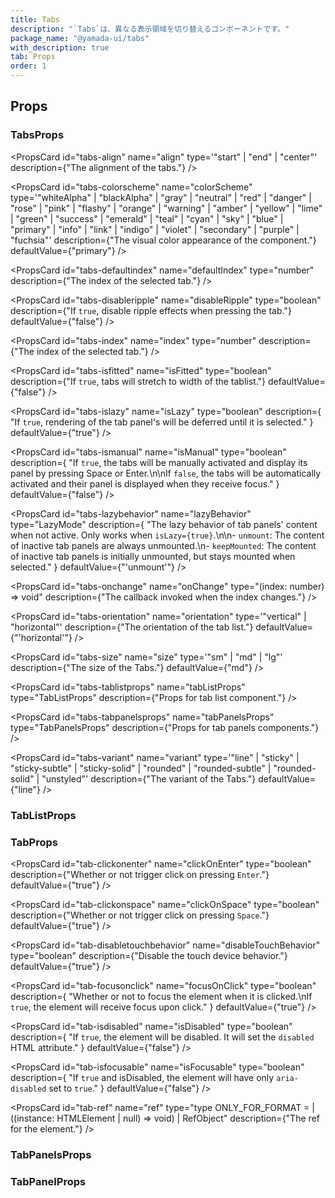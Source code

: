 ```yaml
---
title: Tabs
description: "`Tabs`は、異なる表示領域を切り替えるコンポーネントです。"
package_name: "@yamada-ui/tabs"
with_description: true
tab: Props
order: 1
---
```


## Props

### TabsProps

<PropsCard id="tabs-_accept" name="_accept" type="CSSUIObject" />

<PropsCard id="tabs-_active" name="_active" type="CSSUIObject" />

<PropsCard id="tabs-_after" name="_after" type="CSSUIObject" />

<PropsCard id="tabs-_anylink" name="_anyLink" type="CSSUIObject" />

<PropsCard id="tabs-_autofill" name="_autofill" type="CSSUIObject" />

<PropsCard id="tabs-_backdrop" name="_backdrop" type="CSSUIObject" />

<PropsCard id="tabs-_before" name="_before" type="CSSUIObject" />

<PropsCard id="tabs-_between" name="_between" type="CSSUIObject" />

<PropsCard id="tabs-_blank" name="_blank" type="CSSUIObject" />

<PropsCard id="tabs-_checked" name="_checked" type="CSSUIObject" />

<PropsCard id="tabs-_cue" name="_cue" type="CSSUIObject" />

<PropsCard id="tabs-_cueregion" name="_cueRegion" type="CSSUIObject" />

<PropsCard id="tabs-_dark" name="_dark" type="CSSUIObject" />

<PropsCard id="tabs-_default" name="_default" type="CSSUIObject" />

<PropsCard id="tabs-_disabled" name="_disabled" type="CSSUIObject" />

<PropsCard id="tabs-_empty" name="_empty" type="CSSUIObject" />

<PropsCard id="tabs-_enabled" name="_enabled" type="CSSUIObject" />

<PropsCard id="tabs-_end" name="_end" type="CSSUIObject" />

<PropsCard id="tabs-_even" name="_even" type="CSSUIObject" />

<PropsCard id="tabs-_expanded" name="_expanded" type="CSSUIObject" />

<PropsCard id="tabs-_fileselector" name="_fileSelector" type="CSSUIObject" />

<PropsCard id="tabs-_filled" name="_filled" type="CSSUIObject" />

<PropsCard id="tabs-_first" name="_first" type="CSSUIObject" />

<PropsCard id="tabs-_firstletter" name="_firstLetter" type="CSSUIObject" />

<PropsCard id="tabs-_firstline" name="_firstLine" type="CSSUIObject" />

<PropsCard id="tabs-_focus" name="_focus" type="CSSUIObject" />

<PropsCard id="tabs-_focusvisible" name="_focusVisible" type="CSSUIObject" />

<PropsCard id="tabs-_focuswithin" name="_focusWithin" type="CSSUIObject" />

<PropsCard id="tabs-_fullscreen" name="_fullScreen" type="CSSUIObject" />

<PropsCard id="tabs-_grabbed" name="_grabbed" type="CSSUIObject" />

<PropsCard id="tabs-_groupaccept" name="_groupAccept" type="CSSUIObject" />

<PropsCard id="tabs-_groupactive" name="_groupActive" type="CSSUIObject" />

<PropsCard id="tabs-_groupblank" name="_groupBlank" type="CSSUIObject" />

<PropsCard id="tabs-_groupchecked" name="_groupChecked" type="CSSUIObject" />

<PropsCard id="tabs-_groupdisabled" name="_groupDisabled" type="CSSUIObject" />

<PropsCard id="tabs-_groupenabled" name="_groupEnabled" type="CSSUIObject" />

<PropsCard id="tabs-_groupexpanded" name="_groupExpanded" type="CSSUIObject" />

<PropsCard id="tabs-_groupfocus" name="_groupFocus" type="CSSUIObject" />

<PropsCard
  id="tabs-_groupfocusvisible"
  name="_groupFocusVisible"
  type="CSSUIObject"
/>

<PropsCard
  id="tabs-_groupfocuswithin"
  name="_groupFocusWithin"
  type="CSSUIObject"
/>

<PropsCard id="tabs-_groupgrabbed" name="_groupGrabbed" type="CSSUIObject" />

<PropsCard
  id="tabs-_grouphorizontal"
  name="_groupHorizontal"
  type="CSSUIObject"
/>

<PropsCard id="tabs-_grouphover" name="_groupHover" type="CSSUIObject" />

<PropsCard id="tabs-_groupidle" name="_groupIdle" type="CSSUIObject" />

<PropsCard id="tabs-_groupinvalid" name="_groupInvalid" type="CSSUIObject" />

<PropsCard id="tabs-_grouploaded" name="_groupLoaded" type="CSSUIObject" />

<PropsCard id="tabs-_grouploading" name="_groupLoading" type="CSSUIObject" />

<PropsCard id="tabs-_groupoptional" name="_groupOptional" type="CSSUIObject" />

<PropsCard
  id="tabs-_groupplaceholdershown"
  name="_groupPlaceholderShown"
  type="CSSUIObject"
/>

<PropsCard id="tabs-_grouppressed" name="_groupPressed" type="CSSUIObject" />

<PropsCard id="tabs-_groupreadonly" name="_groupReadOnly" type="CSSUIObject" />

<PropsCard
  id="tabs-_groupreadwrite"
  name="_groupReadWrite"
  type="CSSUIObject"
/>

<PropsCard id="tabs-_groupreject" name="_groupReject" type="CSSUIObject" />

<PropsCard id="tabs-_grouprequired" name="_groupRequired" type="CSSUIObject" />

<PropsCard id="tabs-_groupselected" name="_groupSelected" type="CSSUIObject" />

<PropsCard
  id="tabs-_groupuserinvalid"
  name="_groupUserInvalid"
  type="CSSUIObject"
/>

<PropsCard id="tabs-_groupvalid" name="_groupValid" type="CSSUIObject" />

<PropsCard id="tabs-_groupvertical" name="_groupVertical" type="CSSUIObject" />

<PropsCard id="tabs-_hidden" name="_hidden" type="CSSUIObject" />

<PropsCard id="tabs-_holiday" name="_holiday" type="CSSUIObject" />

<PropsCard id="tabs-_horizontal" name="_horizontal" type="CSSUIObject" />

<PropsCard id="tabs-_hover" name="_hover" type="CSSUIObject" />

<PropsCard id="tabs-_idle" name="_idle" type="CSSUIObject" />

<PropsCard id="tabs-_indeterminate" name="_indeterminate" type="CSSUIObject" />

<PropsCard id="tabs-_inrange" name="_inRange" type="CSSUIObject" />

<PropsCard id="tabs-_invalid" name="_invalid" type="CSSUIObject" />

<PropsCard id="tabs-_last" name="_last" type="CSSUIObject" />

<PropsCard id="tabs-_light" name="_light" type="CSSUIObject" />

<PropsCard id="tabs-_link" name="_link" type="CSSUIObject" />

<PropsCard id="tabs-_loaded" name="_loaded" type="CSSUIObject" />

<PropsCard id="tabs-_loading" name="_loading" type="CSSUIObject" />

<PropsCard id="tabs-_marker" name="_marker" type="CSSUIObject" />

<PropsCard id="tabs-_mediadark" name="_mediaDark" type="CSSUIObject" />

<PropsCard id="tabs-_medialight" name="_mediaLight" type="CSSUIObject" />

<PropsCard
  id="tabs-_mediareducemotion"
  name="_mediaReduceMotion"
  type="CSSUIObject"
/>

<PropsCard id="tabs-_modal" name="_modal" type="CSSUIObject" />

<PropsCard id="tabs-_nativeactive" name="_nativeActive" type="CSSUIObject" />

<PropsCard id="tabs-_nativechecked" name="_nativeChecked" type="CSSUIObject" />

<PropsCard
  id="tabs-_nativedisabled"
  name="_nativeDisabled"
  type="CSSUIObject"
/>

<PropsCard id="tabs-_nativefocus" name="_nativeFocus" type="CSSUIObject" />

<PropsCard
  id="tabs-_nativefocusvisible"
  name="_nativeFocusVisible"
  type="CSSUIObject"
/>

<PropsCard
  id="tabs-_nativefocuswithin"
  name="_nativeFocusWithin"
  type="CSSUIObject"
/>

<PropsCard id="tabs-_nativehidden" name="_nativeHidden" type="CSSUIObject" />

<PropsCard id="tabs-_nativehover" name="_nativeHover" type="CSSUIObject" />

<PropsCard
  id="tabs-_nativereadonly"
  name="_nativeReadOnly"
  type="CSSUIObject"
/>

<PropsCard id="tabs-_nativetarget" name="_nativeTarget" type="CSSUIObject" />

<PropsCard id="tabs-_nativevalid" name="_nativeValid" type="CSSUIObject" />

<PropsCard id="tabs-_notfirst" name="_notFirst" type="CSSUIObject" />

<PropsCard id="tabs-_notlast" name="_notLast" type="CSSUIObject" />

<PropsCard id="tabs-_nottarget" name="_notTarget" type="CSSUIObject" />

<PropsCard id="tabs-_odd" name="_odd" type="CSSUIObject" />

<PropsCard id="tabs-_only" name="_only" type="CSSUIObject" />

<PropsCard id="tabs-_optional" name="_optional" type="CSSUIObject" />

<PropsCard id="tabs-_outrange" name="_outRange" type="CSSUIObject" />

<PropsCard id="tabs-_outside" name="_outside" type="CSSUIObject" />

<PropsCard id="tabs-_paused" name="_paused" type="CSSUIObject" />

<PropsCard id="tabs-_peeraccept" name="_peerAccept" type="CSSUIObject" />

<PropsCard id="tabs-_peeractive" name="_peerActive" type="CSSUIObject" />

<PropsCard id="tabs-_peerblank" name="_peerBlank" type="CSSUIObject" />

<PropsCard id="tabs-_peerchecked" name="_peerChecked" type="CSSUIObject" />

<PropsCard id="tabs-_peerdisabled" name="_peerDisabled" type="CSSUIObject" />

<PropsCard id="tabs-_peerenabled" name="_peerEnabled" type="CSSUIObject" />

<PropsCard id="tabs-_peerexpanded" name="_peerExpanded" type="CSSUIObject" />

<PropsCard id="tabs-_peerfocus" name="_peerFocus" type="CSSUIObject" />

<PropsCard
  id="tabs-_peerfocusvisible"
  name="_peerFocusVisible"
  type="CSSUIObject"
/>

<PropsCard
  id="tabs-_peerfocuswithin"
  name="_peerFocusWithin"
  type="CSSUIObject"
/>

<PropsCard id="tabs-_peergrabbed" name="_peerGrabbed" type="CSSUIObject" />

<PropsCard
  id="tabs-_peerhorizontal"
  name="_peerHorizontal"
  type="CSSUIObject"
/>

<PropsCard id="tabs-_peerhover" name="_peerHover" type="CSSUIObject" />

<PropsCard id="tabs-_peeridle" name="_peerIdle" type="CSSUIObject" />

<PropsCard id="tabs-_peerinvalid" name="_peerInvalid" type="CSSUIObject" />

<PropsCard id="tabs-_peerloaded" name="_peerLoaded" type="CSSUIObject" />

<PropsCard id="tabs-_peerloading" name="_peerLoading" type="CSSUIObject" />

<PropsCard id="tabs-_peeroptional" name="_peerOptional" type="CSSUIObject" />

<PropsCard
  id="tabs-_peerplaceholdershown"
  name="_peerPlaceholderShown"
  type="CSSUIObject"
/>

<PropsCard id="tabs-_peerpressed" name="_peerPressed" type="CSSUIObject" />

<PropsCard id="tabs-_peerreadonly" name="_peerReadOnly" type="CSSUIObject" />

<PropsCard id="tabs-_peerreadwrite" name="_peerReadWrite" type="CSSUIObject" />

<PropsCard id="tabs-_peerreject" name="_peerReject" type="CSSUIObject" />

<PropsCard id="tabs-_peerrequired" name="_peerRequired" type="CSSUIObject" />

<PropsCard id="tabs-_peerselected" name="_peerSelected" type="CSSUIObject" />

<PropsCard
  id="tabs-_peeruserinvalid"
  name="_peerUserInvalid"
  type="CSSUIObject"
/>

<PropsCard id="tabs-_peervalid" name="_peerValid" type="CSSUIObject" />

<PropsCard id="tabs-_peervertical" name="_peerVertical" type="CSSUIObject" />

<PropsCard id="tabs-_picture" name="_picture" type="CSSUIObject" />

<PropsCard id="tabs-_placeholder" name="_placeholder" type="CSSUIObject" />

<PropsCard
  id="tabs-_placeholdershown"
  name="_placeholderShown"
  type="CSSUIObject"
/>

<PropsCard id="tabs-_playing" name="_playing" type="CSSUIObject" />

<PropsCard id="tabs-_pressed" name="_pressed" type="CSSUIObject" />

<PropsCard id="tabs-_print" name="_print" type="CSSUIObject" />

<PropsCard id="tabs-_readonly" name="_readOnly" type="CSSUIObject" />

<PropsCard id="tabs-_readwrite" name="_readWrite" type="CSSUIObject" />

<PropsCard id="tabs-_reject" name="_reject" type="CSSUIObject" />

<PropsCard id="tabs-_required" name="_required" type="CSSUIObject" />

<PropsCard id="tabs-_ripple" name="_ripple" type="CSSUIObject" />

<PropsCard id="tabs-_scrollbar" name="_scrollbar" type="CSSUIObject" />

<PropsCard
  id="tabs-_scrollbarbutton"
  name="_scrollbarButton"
  type="CSSUIObject"
/>

<PropsCard
  id="tabs-_scrollbarcorner"
  name="_scrollbarCorner"
  type="CSSUIObject"
/>

<PropsCard
  id="tabs-_scrollbarthumb"
  name="_scrollbarThumb"
  type="CSSUIObject"
/>

<PropsCard
  id="tabs-_scrollbartrack"
  name="_scrollbarTrack"
  type="CSSUIObject"
/>

<PropsCard
  id="tabs-_scrollbartrackpiece"
  name="_scrollbarTrackPiece"
  type="CSSUIObject"
/>

<PropsCard id="tabs-_selected" name="_selected" type="CSSUIObject" />

<PropsCard id="tabs-_selection" name="_selection" type="CSSUIObject" />

<PropsCard id="tabs-_start" name="_start" type="CSSUIObject" />

<PropsCard id="tabs-_target" name="_target" type="CSSUIObject" />

<PropsCard id="tabs-_today" name="_today" type="CSSUIObject" />

<PropsCard id="tabs-_userinvalid" name="_userInvalid" type="CSSUIObject" />

<PropsCard id="tabs-_valid" name="_valid" type="CSSUIObject" />

<PropsCard id="tabs-_vertical" name="_vertical" type="CSSUIObject" />

<PropsCard id="tabs-_visited" name="_visited" type="CSSUIObject" />

<PropsCard id="tabs-_weekend" name="_weekend" type="CSSUIObject" />

<PropsCard
  id="tabs-align"
  name="align"
  type='"start" | "end" | "center"'
  description={"The alignment of the tabs."}
/>

<PropsCard
  id="tabs-colorscheme"
  name="colorScheme"
  type='"whiteAlpha" | "blackAlpha" | "gray" | "neutral" | "red" | "danger" | "rose" | "pink" | "flashy" | "orange" | "warning" | "amber" | "yellow" | "lime" | "green" | "success" | "emerald" | "teal" | "cyan" | "sky" | "blue" | "primary" | "info" | "link" | "indigo" | "violet" | "secondary" | "purple" | "fuchsia"'
  description={"The visual color appearance of the component."}
  defaultValue={"primary"}
/>

<PropsCard
  id="tabs-defaultindex"
  name="defaultIndex"
  type="number"
  description={"The index of the selected tab."}
/>

<PropsCard
  id="tabs-disableripple"
  name="disableRipple"
  type="boolean"
  description={"If `true`, disable ripple effects when pressing the tab."}
  defaultValue={"false"}
/>

<PropsCard
  id="tabs-index"
  name="index"
  type="number"
  description={"The index of the selected tab."}
/>

<PropsCard
  id="tabs-isfitted"
  name="isFitted"
  type="boolean"
  description={"If `true`, tabs will stretch to width of the tablist."}
  defaultValue={"false"}
/>

<PropsCard
  id="tabs-islazy"
  name="isLazy"
  type="boolean"
  description={
    "If `true`, rendering of the tab panel's will be deferred until it is selected."
  }
  defaultValue={"true"}
/>

<PropsCard
  id="tabs-ismanual"
  name="isManual"
  type="boolean"
  description={
    "If `true`, the tabs will be manually activated and display its panel by pressing Space or Enter.\n\nIf `false`, the tabs will be automatically activated and their panel is displayed when they receive focus."
  }
  defaultValue={"false"}
/>

<PropsCard
  id="tabs-lazybehavior"
  name="lazyBehavior"
  type="LazyMode"
  description={
    "The lazy behavior of tab panels' content when not active. Only works when `isLazy={true}`.\n\n- `unmount`: The content of inactive tab panels are always unmounted.\n- `keepMounted`: The content of inactive tab panels is initially unmounted, but stays mounted when selected."
  }
  defaultValue={"'unmount'"}
/>

<PropsCard
  id="tabs-onchange"
  name="onChange"
  type="(index: number) => void"
  description={"The callback invoked when the index changes."}
/>

<PropsCard
  id="tabs-orientation"
  name="orientation"
  type='"vertical" | "horizontal"'
  description={"The orientation of the tab list."}
  defaultValue={"'horizontal'"}
/>

<PropsCard
  id="tabs-size"
  name="size"
  type='"sm" | "md" | "lg"'
  description={"The size of the Tabs."}
  defaultValue={"md"}
/>

<PropsCard
  id="tabs-tablistprops"
  name="tabListProps"
  type="TabListProps"
  description={"Props for tab list component."}
/>

<PropsCard
  id="tabs-tabpanelsprops"
  name="tabPanelsProps"
  type="TabPanelsProps"
  description={"Props for tab panels components."}
/>

<PropsCard
  id="tabs-variant"
  name="variant"
  type='"line" | "sticky" | "sticky-subtle" | "sticky-solid" | "rounded" | "rounded-subtle" | "rounded-solid" | "unstyled"'
  description={"The variant of the Tabs."}
  defaultValue={"line"}
/>

### TabListProps

<PropsCard id="tablist-_accept" name="_accept" type="CSSUIObject" />

<PropsCard id="tablist-_active" name="_active" type="CSSUIObject" />

<PropsCard id="tablist-_after" name="_after" type="CSSUIObject" />

<PropsCard id="tablist-_anylink" name="_anyLink" type="CSSUIObject" />

<PropsCard id="tablist-_autofill" name="_autofill" type="CSSUIObject" />

<PropsCard id="tablist-_backdrop" name="_backdrop" type="CSSUIObject" />

<PropsCard id="tablist-_before" name="_before" type="CSSUIObject" />

<PropsCard id="tablist-_between" name="_between" type="CSSUIObject" />

<PropsCard id="tablist-_blank" name="_blank" type="CSSUIObject" />

<PropsCard id="tablist-_checked" name="_checked" type="CSSUIObject" />

<PropsCard id="tablist-_cue" name="_cue" type="CSSUIObject" />

<PropsCard id="tablist-_cueregion" name="_cueRegion" type="CSSUIObject" />

<PropsCard id="tablist-_dark" name="_dark" type="CSSUIObject" />

<PropsCard id="tablist-_default" name="_default" type="CSSUIObject" />

<PropsCard id="tablist-_disabled" name="_disabled" type="CSSUIObject" />

<PropsCard id="tablist-_empty" name="_empty" type="CSSUIObject" />

<PropsCard id="tablist-_enabled" name="_enabled" type="CSSUIObject" />

<PropsCard id="tablist-_end" name="_end" type="CSSUIObject" />

<PropsCard id="tablist-_even" name="_even" type="CSSUIObject" />

<PropsCard id="tablist-_expanded" name="_expanded" type="CSSUIObject" />

<PropsCard id="tablist-_fileselector" name="_fileSelector" type="CSSUIObject" />

<PropsCard id="tablist-_filled" name="_filled" type="CSSUIObject" />

<PropsCard id="tablist-_first" name="_first" type="CSSUIObject" />

<PropsCard id="tablist-_firstletter" name="_firstLetter" type="CSSUIObject" />

<PropsCard id="tablist-_firstline" name="_firstLine" type="CSSUIObject" />

<PropsCard id="tablist-_focus" name="_focus" type="CSSUIObject" />

<PropsCard id="tablist-_focusvisible" name="_focusVisible" type="CSSUIObject" />

<PropsCard id="tablist-_focuswithin" name="_focusWithin" type="CSSUIObject" />

<PropsCard id="tablist-_fullscreen" name="_fullScreen" type="CSSUIObject" />

<PropsCard id="tablist-_grabbed" name="_grabbed" type="CSSUIObject" />

<PropsCard id="tablist-_groupaccept" name="_groupAccept" type="CSSUIObject" />

<PropsCard id="tablist-_groupactive" name="_groupActive" type="CSSUIObject" />

<PropsCard id="tablist-_groupblank" name="_groupBlank" type="CSSUIObject" />

<PropsCard id="tablist-_groupchecked" name="_groupChecked" type="CSSUIObject" />

<PropsCard
  id="tablist-_groupdisabled"
  name="_groupDisabled"
  type="CSSUIObject"
/>

<PropsCard id="tablist-_groupenabled" name="_groupEnabled" type="CSSUIObject" />

<PropsCard
  id="tablist-_groupexpanded"
  name="_groupExpanded"
  type="CSSUIObject"
/>

<PropsCard id="tablist-_groupfocus" name="_groupFocus" type="CSSUIObject" />

<PropsCard
  id="tablist-_groupfocusvisible"
  name="_groupFocusVisible"
  type="CSSUIObject"
/>

<PropsCard
  id="tablist-_groupfocuswithin"
  name="_groupFocusWithin"
  type="CSSUIObject"
/>

<PropsCard id="tablist-_groupgrabbed" name="_groupGrabbed" type="CSSUIObject" />

<PropsCard
  id="tablist-_grouphorizontal"
  name="_groupHorizontal"
  type="CSSUIObject"
/>

<PropsCard id="tablist-_grouphover" name="_groupHover" type="CSSUIObject" />

<PropsCard id="tablist-_groupidle" name="_groupIdle" type="CSSUIObject" />

<PropsCard id="tablist-_groupinvalid" name="_groupInvalid" type="CSSUIObject" />

<PropsCard id="tablist-_grouploaded" name="_groupLoaded" type="CSSUIObject" />

<PropsCard id="tablist-_grouploading" name="_groupLoading" type="CSSUIObject" />

<PropsCard
  id="tablist-_groupoptional"
  name="_groupOptional"
  type="CSSUIObject"
/>

<PropsCard
  id="tablist-_groupplaceholdershown"
  name="_groupPlaceholderShown"
  type="CSSUIObject"
/>

<PropsCard id="tablist-_grouppressed" name="_groupPressed" type="CSSUIObject" />

<PropsCard
  id="tablist-_groupreadonly"
  name="_groupReadOnly"
  type="CSSUIObject"
/>

<PropsCard
  id="tablist-_groupreadwrite"
  name="_groupReadWrite"
  type="CSSUIObject"
/>

<PropsCard id="tablist-_groupreject" name="_groupReject" type="CSSUIObject" />

<PropsCard
  id="tablist-_grouprequired"
  name="_groupRequired"
  type="CSSUIObject"
/>

<PropsCard
  id="tablist-_groupselected"
  name="_groupSelected"
  type="CSSUIObject"
/>

<PropsCard
  id="tablist-_groupuserinvalid"
  name="_groupUserInvalid"
  type="CSSUIObject"
/>

<PropsCard id="tablist-_groupvalid" name="_groupValid" type="CSSUIObject" />

<PropsCard
  id="tablist-_groupvertical"
  name="_groupVertical"
  type="CSSUIObject"
/>

<PropsCard id="tablist-_hidden" name="_hidden" type="CSSUIObject" />

<PropsCard id="tablist-_holiday" name="_holiday" type="CSSUIObject" />

<PropsCard id="tablist-_horizontal" name="_horizontal" type="CSSUIObject" />

<PropsCard id="tablist-_hover" name="_hover" type="CSSUIObject" />

<PropsCard id="tablist-_idle" name="_idle" type="CSSUIObject" />

<PropsCard
  id="tablist-_indeterminate"
  name="_indeterminate"
  type="CSSUIObject"
/>

<PropsCard id="tablist-_inrange" name="_inRange" type="CSSUIObject" />

<PropsCard id="tablist-_invalid" name="_invalid" type="CSSUIObject" />

<PropsCard id="tablist-_last" name="_last" type="CSSUIObject" />

<PropsCard id="tablist-_light" name="_light" type="CSSUIObject" />

<PropsCard id="tablist-_link" name="_link" type="CSSUIObject" />

<PropsCard id="tablist-_loaded" name="_loaded" type="CSSUIObject" />

<PropsCard id="tablist-_loading" name="_loading" type="CSSUIObject" />

<PropsCard id="tablist-_marker" name="_marker" type="CSSUIObject" />

<PropsCard id="tablist-_mediadark" name="_mediaDark" type="CSSUIObject" />

<PropsCard id="tablist-_medialight" name="_mediaLight" type="CSSUIObject" />

<PropsCard
  id="tablist-_mediareducemotion"
  name="_mediaReduceMotion"
  type="CSSUIObject"
/>

<PropsCard id="tablist-_modal" name="_modal" type="CSSUIObject" />

<PropsCard id="tablist-_nativeactive" name="_nativeActive" type="CSSUIObject" />

<PropsCard
  id="tablist-_nativechecked"
  name="_nativeChecked"
  type="CSSUIObject"
/>

<PropsCard
  id="tablist-_nativedisabled"
  name="_nativeDisabled"
  type="CSSUIObject"
/>

<PropsCard id="tablist-_nativefocus" name="_nativeFocus" type="CSSUIObject" />

<PropsCard
  id="tablist-_nativefocusvisible"
  name="_nativeFocusVisible"
  type="CSSUIObject"
/>

<PropsCard
  id="tablist-_nativefocuswithin"
  name="_nativeFocusWithin"
  type="CSSUIObject"
/>

<PropsCard id="tablist-_nativehidden" name="_nativeHidden" type="CSSUIObject" />

<PropsCard id="tablist-_nativehover" name="_nativeHover" type="CSSUIObject" />

<PropsCard
  id="tablist-_nativereadonly"
  name="_nativeReadOnly"
  type="CSSUIObject"
/>

<PropsCard id="tablist-_nativetarget" name="_nativeTarget" type="CSSUIObject" />

<PropsCard id="tablist-_nativevalid" name="_nativeValid" type="CSSUIObject" />

<PropsCard id="tablist-_notfirst" name="_notFirst" type="CSSUIObject" />

<PropsCard id="tablist-_notlast" name="_notLast" type="CSSUIObject" />

<PropsCard id="tablist-_nottarget" name="_notTarget" type="CSSUIObject" />

<PropsCard id="tablist-_odd" name="_odd" type="CSSUIObject" />

<PropsCard id="tablist-_only" name="_only" type="CSSUIObject" />

<PropsCard id="tablist-_optional" name="_optional" type="CSSUIObject" />

<PropsCard id="tablist-_outrange" name="_outRange" type="CSSUIObject" />

<PropsCard id="tablist-_outside" name="_outside" type="CSSUIObject" />

<PropsCard id="tablist-_paused" name="_paused" type="CSSUIObject" />

<PropsCard id="tablist-_peeraccept" name="_peerAccept" type="CSSUIObject" />

<PropsCard id="tablist-_peeractive" name="_peerActive" type="CSSUIObject" />

<PropsCard id="tablist-_peerblank" name="_peerBlank" type="CSSUIObject" />

<PropsCard id="tablist-_peerchecked" name="_peerChecked" type="CSSUIObject" />

<PropsCard id="tablist-_peerdisabled" name="_peerDisabled" type="CSSUIObject" />

<PropsCard id="tablist-_peerenabled" name="_peerEnabled" type="CSSUIObject" />

<PropsCard id="tablist-_peerexpanded" name="_peerExpanded" type="CSSUIObject" />

<PropsCard id="tablist-_peerfocus" name="_peerFocus" type="CSSUIObject" />

<PropsCard
  id="tablist-_peerfocusvisible"
  name="_peerFocusVisible"
  type="CSSUIObject"
/>

<PropsCard
  id="tablist-_peerfocuswithin"
  name="_peerFocusWithin"
  type="CSSUIObject"
/>

<PropsCard id="tablist-_peergrabbed" name="_peerGrabbed" type="CSSUIObject" />

<PropsCard
  id="tablist-_peerhorizontal"
  name="_peerHorizontal"
  type="CSSUIObject"
/>

<PropsCard id="tablist-_peerhover" name="_peerHover" type="CSSUIObject" />

<PropsCard id="tablist-_peeridle" name="_peerIdle" type="CSSUIObject" />

<PropsCard id="tablist-_peerinvalid" name="_peerInvalid" type="CSSUIObject" />

<PropsCard id="tablist-_peerloaded" name="_peerLoaded" type="CSSUIObject" />

<PropsCard id="tablist-_peerloading" name="_peerLoading" type="CSSUIObject" />

<PropsCard id="tablist-_peeroptional" name="_peerOptional" type="CSSUIObject" />

<PropsCard
  id="tablist-_peerplaceholdershown"
  name="_peerPlaceholderShown"
  type="CSSUIObject"
/>

<PropsCard id="tablist-_peerpressed" name="_peerPressed" type="CSSUIObject" />

<PropsCard id="tablist-_peerreadonly" name="_peerReadOnly" type="CSSUIObject" />

<PropsCard
  id="tablist-_peerreadwrite"
  name="_peerReadWrite"
  type="CSSUIObject"
/>

<PropsCard id="tablist-_peerreject" name="_peerReject" type="CSSUIObject" />

<PropsCard id="tablist-_peerrequired" name="_peerRequired" type="CSSUIObject" />

<PropsCard id="tablist-_peerselected" name="_peerSelected" type="CSSUIObject" />

<PropsCard
  id="tablist-_peeruserinvalid"
  name="_peerUserInvalid"
  type="CSSUIObject"
/>

<PropsCard id="tablist-_peervalid" name="_peerValid" type="CSSUIObject" />

<PropsCard id="tablist-_peervertical" name="_peerVertical" type="CSSUIObject" />

<PropsCard id="tablist-_picture" name="_picture" type="CSSUIObject" />

<PropsCard id="tablist-_placeholder" name="_placeholder" type="CSSUIObject" />

<PropsCard
  id="tablist-_placeholdershown"
  name="_placeholderShown"
  type="CSSUIObject"
/>

<PropsCard id="tablist-_playing" name="_playing" type="CSSUIObject" />

<PropsCard id="tablist-_pressed" name="_pressed" type="CSSUIObject" />

<PropsCard id="tablist-_print" name="_print" type="CSSUIObject" />

<PropsCard id="tablist-_readonly" name="_readOnly" type="CSSUIObject" />

<PropsCard id="tablist-_readwrite" name="_readWrite" type="CSSUIObject" />

<PropsCard id="tablist-_reject" name="_reject" type="CSSUIObject" />

<PropsCard id="tablist-_required" name="_required" type="CSSUIObject" />

<PropsCard id="tablist-_ripple" name="_ripple" type="CSSUIObject" />

<PropsCard id="tablist-_scrollbar" name="_scrollbar" type="CSSUIObject" />

<PropsCard
  id="tablist-_scrollbarbutton"
  name="_scrollbarButton"
  type="CSSUIObject"
/>

<PropsCard
  id="tablist-_scrollbarcorner"
  name="_scrollbarCorner"
  type="CSSUIObject"
/>

<PropsCard
  id="tablist-_scrollbarthumb"
  name="_scrollbarThumb"
  type="CSSUIObject"
/>

<PropsCard
  id="tablist-_scrollbartrack"
  name="_scrollbarTrack"
  type="CSSUIObject"
/>

<PropsCard
  id="tablist-_scrollbartrackpiece"
  name="_scrollbarTrackPiece"
  type="CSSUIObject"
/>

<PropsCard id="tablist-_selected" name="_selected" type="CSSUIObject" />

<PropsCard id="tablist-_selection" name="_selection" type="CSSUIObject" />

<PropsCard id="tablist-_start" name="_start" type="CSSUIObject" />

<PropsCard id="tablist-_target" name="_target" type="CSSUIObject" />

<PropsCard id="tablist-_today" name="_today" type="CSSUIObject" />

<PropsCard id="tablist-_userinvalid" name="_userInvalid" type="CSSUIObject" />

<PropsCard id="tablist-_valid" name="_valid" type="CSSUIObject" />

<PropsCard id="tablist-_vertical" name="_vertical" type="CSSUIObject" />

<PropsCard id="tablist-_visited" name="_visited" type="CSSUIObject" />

<PropsCard id="tablist-_weekend" name="_weekend" type="CSSUIObject" />

### TabProps

<PropsCard id="tab-_accept" name="_accept" type="CSSUIObject" />

<PropsCard id="tab-_active" name="_active" type="CSSUIObject" />

<PropsCard id="tab-_after" name="_after" type="CSSUIObject" />

<PropsCard id="tab-_anylink" name="_anyLink" type="CSSUIObject" />

<PropsCard id="tab-_autofill" name="_autofill" type="CSSUIObject" />

<PropsCard id="tab-_backdrop" name="_backdrop" type="CSSUIObject" />

<PropsCard id="tab-_before" name="_before" type="CSSUIObject" />

<PropsCard id="tab-_between" name="_between" type="CSSUIObject" />

<PropsCard id="tab-_blank" name="_blank" type="CSSUIObject" />

<PropsCard id="tab-_checked" name="_checked" type="CSSUIObject" />

<PropsCard id="tab-_cue" name="_cue" type="CSSUIObject" />

<PropsCard id="tab-_cueregion" name="_cueRegion" type="CSSUIObject" />

<PropsCard id="tab-_dark" name="_dark" type="CSSUIObject" />

<PropsCard id="tab-_default" name="_default" type="CSSUIObject" />

<PropsCard id="tab-_disabled" name="_disabled" type="CSSUIObject" />

<PropsCard id="tab-_empty" name="_empty" type="CSSUIObject" />

<PropsCard id="tab-_enabled" name="_enabled" type="CSSUIObject" />

<PropsCard id="tab-_end" name="_end" type="CSSUIObject" />

<PropsCard id="tab-_even" name="_even" type="CSSUIObject" />

<PropsCard id="tab-_expanded" name="_expanded" type="CSSUIObject" />

<PropsCard id="tab-_fileselector" name="_fileSelector" type="CSSUIObject" />

<PropsCard id="tab-_filled" name="_filled" type="CSSUIObject" />

<PropsCard id="tab-_first" name="_first" type="CSSUIObject" />

<PropsCard id="tab-_firstletter" name="_firstLetter" type="CSSUIObject" />

<PropsCard id="tab-_firstline" name="_firstLine" type="CSSUIObject" />

<PropsCard id="tab-_focus" name="_focus" type="CSSUIObject" />

<PropsCard id="tab-_focusvisible" name="_focusVisible" type="CSSUIObject" />

<PropsCard id="tab-_focuswithin" name="_focusWithin" type="CSSUIObject" />

<PropsCard id="tab-_fullscreen" name="_fullScreen" type="CSSUIObject" />

<PropsCard id="tab-_grabbed" name="_grabbed" type="CSSUIObject" />

<PropsCard id="tab-_groupaccept" name="_groupAccept" type="CSSUIObject" />

<PropsCard id="tab-_groupactive" name="_groupActive" type="CSSUIObject" />

<PropsCard id="tab-_groupblank" name="_groupBlank" type="CSSUIObject" />

<PropsCard id="tab-_groupchecked" name="_groupChecked" type="CSSUIObject" />

<PropsCard id="tab-_groupdisabled" name="_groupDisabled" type="CSSUIObject" />

<PropsCard id="tab-_groupenabled" name="_groupEnabled" type="CSSUIObject" />

<PropsCard id="tab-_groupexpanded" name="_groupExpanded" type="CSSUIObject" />

<PropsCard id="tab-_groupfocus" name="_groupFocus" type="CSSUIObject" />

<PropsCard
  id="tab-_groupfocusvisible"
  name="_groupFocusVisible"
  type="CSSUIObject"
/>

<PropsCard
  id="tab-_groupfocuswithin"
  name="_groupFocusWithin"
  type="CSSUIObject"
/>

<PropsCard id="tab-_groupgrabbed" name="_groupGrabbed" type="CSSUIObject" />

<PropsCard
  id="tab-_grouphorizontal"
  name="_groupHorizontal"
  type="CSSUIObject"
/>

<PropsCard id="tab-_grouphover" name="_groupHover" type="CSSUIObject" />

<PropsCard id="tab-_groupidle" name="_groupIdle" type="CSSUIObject" />

<PropsCard id="tab-_groupinvalid" name="_groupInvalid" type="CSSUIObject" />

<PropsCard id="tab-_grouploaded" name="_groupLoaded" type="CSSUIObject" />

<PropsCard id="tab-_grouploading" name="_groupLoading" type="CSSUIObject" />

<PropsCard id="tab-_groupoptional" name="_groupOptional" type="CSSUIObject" />

<PropsCard
  id="tab-_groupplaceholdershown"
  name="_groupPlaceholderShown"
  type="CSSUIObject"
/>

<PropsCard id="tab-_grouppressed" name="_groupPressed" type="CSSUIObject" />

<PropsCard id="tab-_groupreadonly" name="_groupReadOnly" type="CSSUIObject" />

<PropsCard id="tab-_groupreadwrite" name="_groupReadWrite" type="CSSUIObject" />

<PropsCard id="tab-_groupreject" name="_groupReject" type="CSSUIObject" />

<PropsCard id="tab-_grouprequired" name="_groupRequired" type="CSSUIObject" />

<PropsCard id="tab-_groupselected" name="_groupSelected" type="CSSUIObject" />

<PropsCard
  id="tab-_groupuserinvalid"
  name="_groupUserInvalid"
  type="CSSUIObject"
/>

<PropsCard id="tab-_groupvalid" name="_groupValid" type="CSSUIObject" />

<PropsCard id="tab-_groupvertical" name="_groupVertical" type="CSSUIObject" />

<PropsCard id="tab-_hidden" name="_hidden" type="CSSUIObject" />

<PropsCard id="tab-_holiday" name="_holiday" type="CSSUIObject" />

<PropsCard id="tab-_horizontal" name="_horizontal" type="CSSUIObject" />

<PropsCard id="tab-_hover" name="_hover" type="CSSUIObject" />

<PropsCard id="tab-_idle" name="_idle" type="CSSUIObject" />

<PropsCard id="tab-_indeterminate" name="_indeterminate" type="CSSUIObject" />

<PropsCard id="tab-_inrange" name="_inRange" type="CSSUIObject" />

<PropsCard id="tab-_invalid" name="_invalid" type="CSSUIObject" />

<PropsCard id="tab-_last" name="_last" type="CSSUIObject" />

<PropsCard id="tab-_light" name="_light" type="CSSUIObject" />

<PropsCard id="tab-_link" name="_link" type="CSSUIObject" />

<PropsCard id="tab-_loaded" name="_loaded" type="CSSUIObject" />

<PropsCard id="tab-_loading" name="_loading" type="CSSUIObject" />

<PropsCard id="tab-_marker" name="_marker" type="CSSUIObject" />

<PropsCard id="tab-_mediadark" name="_mediaDark" type="CSSUIObject" />

<PropsCard id="tab-_medialight" name="_mediaLight" type="CSSUIObject" />

<PropsCard
  id="tab-_mediareducemotion"
  name="_mediaReduceMotion"
  type="CSSUIObject"
/>

<PropsCard id="tab-_modal" name="_modal" type="CSSUIObject" />

<PropsCard id="tab-_nativeactive" name="_nativeActive" type="CSSUIObject" />

<PropsCard id="tab-_nativechecked" name="_nativeChecked" type="CSSUIObject" />

<PropsCard id="tab-_nativedisabled" name="_nativeDisabled" type="CSSUIObject" />

<PropsCard id="tab-_nativefocus" name="_nativeFocus" type="CSSUIObject" />

<PropsCard
  id="tab-_nativefocusvisible"
  name="_nativeFocusVisible"
  type="CSSUIObject"
/>

<PropsCard
  id="tab-_nativefocuswithin"
  name="_nativeFocusWithin"
  type="CSSUIObject"
/>

<PropsCard id="tab-_nativehidden" name="_nativeHidden" type="CSSUIObject" />

<PropsCard id="tab-_nativehover" name="_nativeHover" type="CSSUIObject" />

<PropsCard id="tab-_nativereadonly" name="_nativeReadOnly" type="CSSUIObject" />

<PropsCard id="tab-_nativetarget" name="_nativeTarget" type="CSSUIObject" />

<PropsCard id="tab-_nativevalid" name="_nativeValid" type="CSSUIObject" />

<PropsCard id="tab-_notfirst" name="_notFirst" type="CSSUIObject" />

<PropsCard id="tab-_notlast" name="_notLast" type="CSSUIObject" />

<PropsCard id="tab-_nottarget" name="_notTarget" type="CSSUIObject" />

<PropsCard id="tab-_odd" name="_odd" type="CSSUIObject" />

<PropsCard id="tab-_only" name="_only" type="CSSUIObject" />

<PropsCard id="tab-_optional" name="_optional" type="CSSUIObject" />

<PropsCard id="tab-_outrange" name="_outRange" type="CSSUIObject" />

<PropsCard id="tab-_outside" name="_outside" type="CSSUIObject" />

<PropsCard id="tab-_paused" name="_paused" type="CSSUIObject" />

<PropsCard id="tab-_peeraccept" name="_peerAccept" type="CSSUIObject" />

<PropsCard id="tab-_peeractive" name="_peerActive" type="CSSUIObject" />

<PropsCard id="tab-_peerblank" name="_peerBlank" type="CSSUIObject" />

<PropsCard id="tab-_peerchecked" name="_peerChecked" type="CSSUIObject" />

<PropsCard id="tab-_peerdisabled" name="_peerDisabled" type="CSSUIObject" />

<PropsCard id="tab-_peerenabled" name="_peerEnabled" type="CSSUIObject" />

<PropsCard id="tab-_peerexpanded" name="_peerExpanded" type="CSSUIObject" />

<PropsCard id="tab-_peerfocus" name="_peerFocus" type="CSSUIObject" />

<PropsCard
  id="tab-_peerfocusvisible"
  name="_peerFocusVisible"
  type="CSSUIObject"
/>

<PropsCard
  id="tab-_peerfocuswithin"
  name="_peerFocusWithin"
  type="CSSUIObject"
/>

<PropsCard id="tab-_peergrabbed" name="_peerGrabbed" type="CSSUIObject" />

<PropsCard id="tab-_peerhorizontal" name="_peerHorizontal" type="CSSUIObject" />

<PropsCard id="tab-_peerhover" name="_peerHover" type="CSSUIObject" />

<PropsCard id="tab-_peeridle" name="_peerIdle" type="CSSUIObject" />

<PropsCard id="tab-_peerinvalid" name="_peerInvalid" type="CSSUIObject" />

<PropsCard id="tab-_peerloaded" name="_peerLoaded" type="CSSUIObject" />

<PropsCard id="tab-_peerloading" name="_peerLoading" type="CSSUIObject" />

<PropsCard id="tab-_peeroptional" name="_peerOptional" type="CSSUIObject" />

<PropsCard
  id="tab-_peerplaceholdershown"
  name="_peerPlaceholderShown"
  type="CSSUIObject"
/>

<PropsCard id="tab-_peerpressed" name="_peerPressed" type="CSSUIObject" />

<PropsCard id="tab-_peerreadonly" name="_peerReadOnly" type="CSSUIObject" />

<PropsCard id="tab-_peerreadwrite" name="_peerReadWrite" type="CSSUIObject" />

<PropsCard id="tab-_peerreject" name="_peerReject" type="CSSUIObject" />

<PropsCard id="tab-_peerrequired" name="_peerRequired" type="CSSUIObject" />

<PropsCard id="tab-_peerselected" name="_peerSelected" type="CSSUIObject" />

<PropsCard
  id="tab-_peeruserinvalid"
  name="_peerUserInvalid"
  type="CSSUIObject"
/>

<PropsCard id="tab-_peervalid" name="_peerValid" type="CSSUIObject" />

<PropsCard id="tab-_peervertical" name="_peerVertical" type="CSSUIObject" />

<PropsCard id="tab-_picture" name="_picture" type="CSSUIObject" />

<PropsCard id="tab-_placeholder" name="_placeholder" type="CSSUIObject" />

<PropsCard
  id="tab-_placeholdershown"
  name="_placeholderShown"
  type="CSSUIObject"
/>

<PropsCard id="tab-_playing" name="_playing" type="CSSUIObject" />

<PropsCard id="tab-_pressed" name="_pressed" type="CSSUIObject" />

<PropsCard id="tab-_print" name="_print" type="CSSUIObject" />

<PropsCard id="tab-_readonly" name="_readOnly" type="CSSUIObject" />

<PropsCard id="tab-_readwrite" name="_readWrite" type="CSSUIObject" />

<PropsCard id="tab-_reject" name="_reject" type="CSSUIObject" />

<PropsCard id="tab-_required" name="_required" type="CSSUIObject" />

<PropsCard id="tab-_ripple" name="_ripple" type="CSSUIObject" />

<PropsCard id="tab-_scrollbar" name="_scrollbar" type="CSSUIObject" />

<PropsCard
  id="tab-_scrollbarbutton"
  name="_scrollbarButton"
  type="CSSUIObject"
/>

<PropsCard
  id="tab-_scrollbarcorner"
  name="_scrollbarCorner"
  type="CSSUIObject"
/>

<PropsCard id="tab-_scrollbarthumb" name="_scrollbarThumb" type="CSSUIObject" />

<PropsCard id="tab-_scrollbartrack" name="_scrollbarTrack" type="CSSUIObject" />

<PropsCard
  id="tab-_scrollbartrackpiece"
  name="_scrollbarTrackPiece"
  type="CSSUIObject"
/>

<PropsCard id="tab-_selected" name="_selected" type="CSSUIObject" />

<PropsCard id="tab-_selection" name="_selection" type="CSSUIObject" />

<PropsCard id="tab-_start" name="_start" type="CSSUIObject" />

<PropsCard id="tab-_target" name="_target" type="CSSUIObject" />

<PropsCard id="tab-_today" name="_today" type="CSSUIObject" />

<PropsCard id="tab-_userinvalid" name="_userInvalid" type="CSSUIObject" />

<PropsCard id="tab-_valid" name="_valid" type="CSSUIObject" />

<PropsCard id="tab-_vertical" name="_vertical" type="CSSUIObject" />

<PropsCard id="tab-_visited" name="_visited" type="CSSUIObject" />

<PropsCard id="tab-_weekend" name="_weekend" type="CSSUIObject" />

<PropsCard
  id="tab-clickonenter"
  name="clickOnEnter"
  type="boolean"
  description={"Whether or not trigger click on pressing `Enter`."}
  defaultValue={"true"}
/>

<PropsCard
  id="tab-clickonspace"
  name="clickOnSpace"
  type="boolean"
  description={"Whether or not trigger click on pressing `Space`."}
  defaultValue={"true"}
/>

<PropsCard
  id="tab-disabletouchbehavior"
  name="disableTouchBehavior"
  type="boolean"
  description={"Disable the touch device behavior."}
  defaultValue={"true"}
/>

<PropsCard
  id="tab-focusonclick"
  name="focusOnClick"
  type="boolean"
  description={
    "Whether or not to focus the element when it is clicked.\nIf `true`, the element will receive focus upon click."
  }
  defaultValue={"true"}
/>

<PropsCard
  id="tab-isdisabled"
  name="isDisabled"
  type="boolean"
  description={
    "If `true`, the element will be disabled. It will set the `disabled` HTML attribute."
  }
  defaultValue={"false"}
/>

<PropsCard
  id="tab-isfocusable"
  name="isFocusable"
  type="boolean"
  description={
    "If `true` and isDisabled, the element will have only `aria-disabled` set to `true`."
  }
  defaultValue={"false"}
/>

<PropsCard
  id="tab-ref"
  name="ref"
  type="type ONLY_FOR_FORMAT =
  | ((instance: HTMLElement | null) => void)
  | RefObject<HTMLElement>"
  description={"The ref for the element."}
/>

### TabPanelsProps

<PropsCard id="tabpanels-_accept" name="_accept" type="CSSUIObject" />

<PropsCard id="tabpanels-_active" name="_active" type="CSSUIObject" />

<PropsCard id="tabpanels-_after" name="_after" type="CSSUIObject" />

<PropsCard id="tabpanels-_anylink" name="_anyLink" type="CSSUIObject" />

<PropsCard id="tabpanels-_autofill" name="_autofill" type="CSSUIObject" />

<PropsCard id="tabpanels-_backdrop" name="_backdrop" type="CSSUIObject" />

<PropsCard id="tabpanels-_before" name="_before" type="CSSUIObject" />

<PropsCard id="tabpanels-_between" name="_between" type="CSSUIObject" />

<PropsCard id="tabpanels-_blank" name="_blank" type="CSSUIObject" />

<PropsCard id="tabpanels-_checked" name="_checked" type="CSSUIObject" />

<PropsCard id="tabpanels-_cue" name="_cue" type="CSSUIObject" />

<PropsCard id="tabpanels-_cueregion" name="_cueRegion" type="CSSUIObject" />

<PropsCard id="tabpanels-_dark" name="_dark" type="CSSUIObject" />

<PropsCard id="tabpanels-_default" name="_default" type="CSSUIObject" />

<PropsCard id="tabpanels-_disabled" name="_disabled" type="CSSUIObject" />

<PropsCard id="tabpanels-_empty" name="_empty" type="CSSUIObject" />

<PropsCard id="tabpanels-_enabled" name="_enabled" type="CSSUIObject" />

<PropsCard id="tabpanels-_end" name="_end" type="CSSUIObject" />

<PropsCard id="tabpanels-_even" name="_even" type="CSSUIObject" />

<PropsCard id="tabpanels-_expanded" name="_expanded" type="CSSUIObject" />

<PropsCard
  id="tabpanels-_fileselector"
  name="_fileSelector"
  type="CSSUIObject"
/>

<PropsCard id="tabpanels-_filled" name="_filled" type="CSSUIObject" />

<PropsCard id="tabpanels-_first" name="_first" type="CSSUIObject" />

<PropsCard id="tabpanels-_firstletter" name="_firstLetter" type="CSSUIObject" />

<PropsCard id="tabpanels-_firstline" name="_firstLine" type="CSSUIObject" />

<PropsCard id="tabpanels-_focus" name="_focus" type="CSSUIObject" />

<PropsCard
  id="tabpanels-_focusvisible"
  name="_focusVisible"
  type="CSSUIObject"
/>

<PropsCard id="tabpanels-_focuswithin" name="_focusWithin" type="CSSUIObject" />

<PropsCard id="tabpanels-_fullscreen" name="_fullScreen" type="CSSUIObject" />

<PropsCard id="tabpanels-_grabbed" name="_grabbed" type="CSSUIObject" />

<PropsCard id="tabpanels-_groupaccept" name="_groupAccept" type="CSSUIObject" />

<PropsCard id="tabpanels-_groupactive" name="_groupActive" type="CSSUIObject" />

<PropsCard id="tabpanels-_groupblank" name="_groupBlank" type="CSSUIObject" />

<PropsCard
  id="tabpanels-_groupchecked"
  name="_groupChecked"
  type="CSSUIObject"
/>

<PropsCard
  id="tabpanels-_groupdisabled"
  name="_groupDisabled"
  type="CSSUIObject"
/>

<PropsCard
  id="tabpanels-_groupenabled"
  name="_groupEnabled"
  type="CSSUIObject"
/>

<PropsCard
  id="tabpanels-_groupexpanded"
  name="_groupExpanded"
  type="CSSUIObject"
/>

<PropsCard id="tabpanels-_groupfocus" name="_groupFocus" type="CSSUIObject" />

<PropsCard
  id="tabpanels-_groupfocusvisible"
  name="_groupFocusVisible"
  type="CSSUIObject"
/>

<PropsCard
  id="tabpanels-_groupfocuswithin"
  name="_groupFocusWithin"
  type="CSSUIObject"
/>

<PropsCard
  id="tabpanels-_groupgrabbed"
  name="_groupGrabbed"
  type="CSSUIObject"
/>

<PropsCard
  id="tabpanels-_grouphorizontal"
  name="_groupHorizontal"
  type="CSSUIObject"
/>

<PropsCard id="tabpanels-_grouphover" name="_groupHover" type="CSSUIObject" />

<PropsCard id="tabpanels-_groupidle" name="_groupIdle" type="CSSUIObject" />

<PropsCard
  id="tabpanels-_groupinvalid"
  name="_groupInvalid"
  type="CSSUIObject"
/>

<PropsCard id="tabpanels-_grouploaded" name="_groupLoaded" type="CSSUIObject" />

<PropsCard
  id="tabpanels-_grouploading"
  name="_groupLoading"
  type="CSSUIObject"
/>

<PropsCard
  id="tabpanels-_groupoptional"
  name="_groupOptional"
  type="CSSUIObject"
/>

<PropsCard
  id="tabpanels-_groupplaceholdershown"
  name="_groupPlaceholderShown"
  type="CSSUIObject"
/>

<PropsCard
  id="tabpanels-_grouppressed"
  name="_groupPressed"
  type="CSSUIObject"
/>

<PropsCard
  id="tabpanels-_groupreadonly"
  name="_groupReadOnly"
  type="CSSUIObject"
/>

<PropsCard
  id="tabpanels-_groupreadwrite"
  name="_groupReadWrite"
  type="CSSUIObject"
/>

<PropsCard id="tabpanels-_groupreject" name="_groupReject" type="CSSUIObject" />

<PropsCard
  id="tabpanels-_grouprequired"
  name="_groupRequired"
  type="CSSUIObject"
/>

<PropsCard
  id="tabpanels-_groupselected"
  name="_groupSelected"
  type="CSSUIObject"
/>

<PropsCard
  id="tabpanels-_groupuserinvalid"
  name="_groupUserInvalid"
  type="CSSUIObject"
/>

<PropsCard id="tabpanels-_groupvalid" name="_groupValid" type="CSSUIObject" />

<PropsCard
  id="tabpanels-_groupvertical"
  name="_groupVertical"
  type="CSSUIObject"
/>

<PropsCard id="tabpanels-_hidden" name="_hidden" type="CSSUIObject" />

<PropsCard id="tabpanels-_holiday" name="_holiday" type="CSSUIObject" />

<PropsCard id="tabpanels-_horizontal" name="_horizontal" type="CSSUIObject" />

<PropsCard id="tabpanels-_hover" name="_hover" type="CSSUIObject" />

<PropsCard id="tabpanels-_idle" name="_idle" type="CSSUIObject" />

<PropsCard
  id="tabpanels-_indeterminate"
  name="_indeterminate"
  type="CSSUIObject"
/>

<PropsCard id="tabpanels-_inrange" name="_inRange" type="CSSUIObject" />

<PropsCard id="tabpanels-_invalid" name="_invalid" type="CSSUIObject" />

<PropsCard id="tabpanels-_last" name="_last" type="CSSUIObject" />

<PropsCard id="tabpanels-_light" name="_light" type="CSSUIObject" />

<PropsCard id="tabpanels-_link" name="_link" type="CSSUIObject" />

<PropsCard id="tabpanels-_loaded" name="_loaded" type="CSSUIObject" />

<PropsCard id="tabpanels-_loading" name="_loading" type="CSSUIObject" />

<PropsCard id="tabpanels-_marker" name="_marker" type="CSSUIObject" />

<PropsCard id="tabpanels-_mediadark" name="_mediaDark" type="CSSUIObject" />

<PropsCard id="tabpanels-_medialight" name="_mediaLight" type="CSSUIObject" />

<PropsCard
  id="tabpanels-_mediareducemotion"
  name="_mediaReduceMotion"
  type="CSSUIObject"
/>

<PropsCard id="tabpanels-_modal" name="_modal" type="CSSUIObject" />

<PropsCard
  id="tabpanels-_nativeactive"
  name="_nativeActive"
  type="CSSUIObject"
/>

<PropsCard
  id="tabpanels-_nativechecked"
  name="_nativeChecked"
  type="CSSUIObject"
/>

<PropsCard
  id="tabpanels-_nativedisabled"
  name="_nativeDisabled"
  type="CSSUIObject"
/>

<PropsCard id="tabpanels-_nativefocus" name="_nativeFocus" type="CSSUIObject" />

<PropsCard
  id="tabpanels-_nativefocusvisible"
  name="_nativeFocusVisible"
  type="CSSUIObject"
/>

<PropsCard
  id="tabpanels-_nativefocuswithin"
  name="_nativeFocusWithin"
  type="CSSUIObject"
/>

<PropsCard
  id="tabpanels-_nativehidden"
  name="_nativeHidden"
  type="CSSUIObject"
/>

<PropsCard id="tabpanels-_nativehover" name="_nativeHover" type="CSSUIObject" />

<PropsCard
  id="tabpanels-_nativereadonly"
  name="_nativeReadOnly"
  type="CSSUIObject"
/>

<PropsCard
  id="tabpanels-_nativetarget"
  name="_nativeTarget"
  type="CSSUIObject"
/>

<PropsCard id="tabpanels-_nativevalid" name="_nativeValid" type="CSSUIObject" />

<PropsCard id="tabpanels-_notfirst" name="_notFirst" type="CSSUIObject" />

<PropsCard id="tabpanels-_notlast" name="_notLast" type="CSSUIObject" />

<PropsCard id="tabpanels-_nottarget" name="_notTarget" type="CSSUIObject" />

<PropsCard id="tabpanels-_odd" name="_odd" type="CSSUIObject" />

<PropsCard id="tabpanels-_only" name="_only" type="CSSUIObject" />

<PropsCard id="tabpanels-_optional" name="_optional" type="CSSUIObject" />

<PropsCard id="tabpanels-_outrange" name="_outRange" type="CSSUIObject" />

<PropsCard id="tabpanels-_outside" name="_outside" type="CSSUIObject" />

<PropsCard id="tabpanels-_paused" name="_paused" type="CSSUIObject" />

<PropsCard id="tabpanels-_peeraccept" name="_peerAccept" type="CSSUIObject" />

<PropsCard id="tabpanels-_peeractive" name="_peerActive" type="CSSUIObject" />

<PropsCard id="tabpanels-_peerblank" name="_peerBlank" type="CSSUIObject" />

<PropsCard id="tabpanels-_peerchecked" name="_peerChecked" type="CSSUIObject" />

<PropsCard
  id="tabpanels-_peerdisabled"
  name="_peerDisabled"
  type="CSSUIObject"
/>

<PropsCard id="tabpanels-_peerenabled" name="_peerEnabled" type="CSSUIObject" />

<PropsCard
  id="tabpanels-_peerexpanded"
  name="_peerExpanded"
  type="CSSUIObject"
/>

<PropsCard id="tabpanels-_peerfocus" name="_peerFocus" type="CSSUIObject" />

<PropsCard
  id="tabpanels-_peerfocusvisible"
  name="_peerFocusVisible"
  type="CSSUIObject"
/>

<PropsCard
  id="tabpanels-_peerfocuswithin"
  name="_peerFocusWithin"
  type="CSSUIObject"
/>

<PropsCard id="tabpanels-_peergrabbed" name="_peerGrabbed" type="CSSUIObject" />

<PropsCard
  id="tabpanels-_peerhorizontal"
  name="_peerHorizontal"
  type="CSSUIObject"
/>

<PropsCard id="tabpanels-_peerhover" name="_peerHover" type="CSSUIObject" />

<PropsCard id="tabpanels-_peeridle" name="_peerIdle" type="CSSUIObject" />

<PropsCard id="tabpanels-_peerinvalid" name="_peerInvalid" type="CSSUIObject" />

<PropsCard id="tabpanels-_peerloaded" name="_peerLoaded" type="CSSUIObject" />

<PropsCard id="tabpanels-_peerloading" name="_peerLoading" type="CSSUIObject" />

<PropsCard
  id="tabpanels-_peeroptional"
  name="_peerOptional"
  type="CSSUIObject"
/>

<PropsCard
  id="tabpanels-_peerplaceholdershown"
  name="_peerPlaceholderShown"
  type="CSSUIObject"
/>

<PropsCard id="tabpanels-_peerpressed" name="_peerPressed" type="CSSUIObject" />

<PropsCard
  id="tabpanels-_peerreadonly"
  name="_peerReadOnly"
  type="CSSUIObject"
/>

<PropsCard
  id="tabpanels-_peerreadwrite"
  name="_peerReadWrite"
  type="CSSUIObject"
/>

<PropsCard id="tabpanels-_peerreject" name="_peerReject" type="CSSUIObject" />

<PropsCard
  id="tabpanels-_peerrequired"
  name="_peerRequired"
  type="CSSUIObject"
/>

<PropsCard
  id="tabpanels-_peerselected"
  name="_peerSelected"
  type="CSSUIObject"
/>

<PropsCard
  id="tabpanels-_peeruserinvalid"
  name="_peerUserInvalid"
  type="CSSUIObject"
/>

<PropsCard id="tabpanels-_peervalid" name="_peerValid" type="CSSUIObject" />

<PropsCard
  id="tabpanels-_peervertical"
  name="_peerVertical"
  type="CSSUIObject"
/>

<PropsCard id="tabpanels-_picture" name="_picture" type="CSSUIObject" />

<PropsCard id="tabpanels-_placeholder" name="_placeholder" type="CSSUIObject" />

<PropsCard
  id="tabpanels-_placeholdershown"
  name="_placeholderShown"
  type="CSSUIObject"
/>

<PropsCard id="tabpanels-_playing" name="_playing" type="CSSUIObject" />

<PropsCard id="tabpanels-_pressed" name="_pressed" type="CSSUIObject" />

<PropsCard id="tabpanels-_print" name="_print" type="CSSUIObject" />

<PropsCard id="tabpanels-_readonly" name="_readOnly" type="CSSUIObject" />

<PropsCard id="tabpanels-_readwrite" name="_readWrite" type="CSSUIObject" />

<PropsCard id="tabpanels-_reject" name="_reject" type="CSSUIObject" />

<PropsCard id="tabpanels-_required" name="_required" type="CSSUIObject" />

<PropsCard id="tabpanels-_ripple" name="_ripple" type="CSSUIObject" />

<PropsCard id="tabpanels-_scrollbar" name="_scrollbar" type="CSSUIObject" />

<PropsCard
  id="tabpanels-_scrollbarbutton"
  name="_scrollbarButton"
  type="CSSUIObject"
/>

<PropsCard
  id="tabpanels-_scrollbarcorner"
  name="_scrollbarCorner"
  type="CSSUIObject"
/>

<PropsCard
  id="tabpanels-_scrollbarthumb"
  name="_scrollbarThumb"
  type="CSSUIObject"
/>

<PropsCard
  id="tabpanels-_scrollbartrack"
  name="_scrollbarTrack"
  type="CSSUIObject"
/>

<PropsCard
  id="tabpanels-_scrollbartrackpiece"
  name="_scrollbarTrackPiece"
  type="CSSUIObject"
/>

<PropsCard id="tabpanels-_selected" name="_selected" type="CSSUIObject" />

<PropsCard id="tabpanels-_selection" name="_selection" type="CSSUIObject" />

<PropsCard id="tabpanels-_start" name="_start" type="CSSUIObject" />

<PropsCard id="tabpanels-_target" name="_target" type="CSSUIObject" />

<PropsCard id="tabpanels-_today" name="_today" type="CSSUIObject" />

<PropsCard id="tabpanels-_userinvalid" name="_userInvalid" type="CSSUIObject" />

<PropsCard id="tabpanels-_valid" name="_valid" type="CSSUIObject" />

<PropsCard id="tabpanels-_vertical" name="_vertical" type="CSSUIObject" />

<PropsCard id="tabpanels-_visited" name="_visited" type="CSSUIObject" />

<PropsCard id="tabpanels-_weekend" name="_weekend" type="CSSUIObject" />

### TabPanelProps

<PropsCard id="tabpanel-_accept" name="_accept" type="CSSUIObject" />

<PropsCard id="tabpanel-_active" name="_active" type="CSSUIObject" />

<PropsCard id="tabpanel-_after" name="_after" type="CSSUIObject" />

<PropsCard id="tabpanel-_anylink" name="_anyLink" type="CSSUIObject" />

<PropsCard id="tabpanel-_autofill" name="_autofill" type="CSSUIObject" />

<PropsCard id="tabpanel-_backdrop" name="_backdrop" type="CSSUIObject" />

<PropsCard id="tabpanel-_before" name="_before" type="CSSUIObject" />

<PropsCard id="tabpanel-_between" name="_between" type="CSSUIObject" />

<PropsCard id="tabpanel-_blank" name="_blank" type="CSSUIObject" />

<PropsCard id="tabpanel-_checked" name="_checked" type="CSSUIObject" />

<PropsCard id="tabpanel-_cue" name="_cue" type="CSSUIObject" />

<PropsCard id="tabpanel-_cueregion" name="_cueRegion" type="CSSUIObject" />

<PropsCard id="tabpanel-_dark" name="_dark" type="CSSUIObject" />

<PropsCard id="tabpanel-_default" name="_default" type="CSSUIObject" />

<PropsCard id="tabpanel-_disabled" name="_disabled" type="CSSUIObject" />

<PropsCard id="tabpanel-_empty" name="_empty" type="CSSUIObject" />

<PropsCard id="tabpanel-_enabled" name="_enabled" type="CSSUIObject" />

<PropsCard id="tabpanel-_end" name="_end" type="CSSUIObject" />

<PropsCard id="tabpanel-_even" name="_even" type="CSSUIObject" />

<PropsCard id="tabpanel-_expanded" name="_expanded" type="CSSUIObject" />

<PropsCard
  id="tabpanel-_fileselector"
  name="_fileSelector"
  type="CSSUIObject"
/>

<PropsCard id="tabpanel-_filled" name="_filled" type="CSSUIObject" />

<PropsCard id="tabpanel-_first" name="_first" type="CSSUIObject" />

<PropsCard id="tabpanel-_firstletter" name="_firstLetter" type="CSSUIObject" />

<PropsCard id="tabpanel-_firstline" name="_firstLine" type="CSSUIObject" />

<PropsCard id="tabpanel-_focus" name="_focus" type="CSSUIObject" />

<PropsCard
  id="tabpanel-_focusvisible"
  name="_focusVisible"
  type="CSSUIObject"
/>

<PropsCard id="tabpanel-_focuswithin" name="_focusWithin" type="CSSUIObject" />

<PropsCard id="tabpanel-_fullscreen" name="_fullScreen" type="CSSUIObject" />

<PropsCard id="tabpanel-_grabbed" name="_grabbed" type="CSSUIObject" />

<PropsCard id="tabpanel-_groupaccept" name="_groupAccept" type="CSSUIObject" />

<PropsCard id="tabpanel-_groupactive" name="_groupActive" type="CSSUIObject" />

<PropsCard id="tabpanel-_groupblank" name="_groupBlank" type="CSSUIObject" />

<PropsCard
  id="tabpanel-_groupchecked"
  name="_groupChecked"
  type="CSSUIObject"
/>

<PropsCard
  id="tabpanel-_groupdisabled"
  name="_groupDisabled"
  type="CSSUIObject"
/>

<PropsCard
  id="tabpanel-_groupenabled"
  name="_groupEnabled"
  type="CSSUIObject"
/>

<PropsCard
  id="tabpanel-_groupexpanded"
  name="_groupExpanded"
  type="CSSUIObject"
/>

<PropsCard id="tabpanel-_groupfocus" name="_groupFocus" type="CSSUIObject" />

<PropsCard
  id="tabpanel-_groupfocusvisible"
  name="_groupFocusVisible"
  type="CSSUIObject"
/>

<PropsCard
  id="tabpanel-_groupfocuswithin"
  name="_groupFocusWithin"
  type="CSSUIObject"
/>

<PropsCard
  id="tabpanel-_groupgrabbed"
  name="_groupGrabbed"
  type="CSSUIObject"
/>

<PropsCard
  id="tabpanel-_grouphorizontal"
  name="_groupHorizontal"
  type="CSSUIObject"
/>

<PropsCard id="tabpanel-_grouphover" name="_groupHover" type="CSSUIObject" />

<PropsCard id="tabpanel-_groupidle" name="_groupIdle" type="CSSUIObject" />

<PropsCard
  id="tabpanel-_groupinvalid"
  name="_groupInvalid"
  type="CSSUIObject"
/>

<PropsCard id="tabpanel-_grouploaded" name="_groupLoaded" type="CSSUIObject" />

<PropsCard
  id="tabpanel-_grouploading"
  name="_groupLoading"
  type="CSSUIObject"
/>

<PropsCard
  id="tabpanel-_groupoptional"
  name="_groupOptional"
  type="CSSUIObject"
/>

<PropsCard
  id="tabpanel-_groupplaceholdershown"
  name="_groupPlaceholderShown"
  type="CSSUIObject"
/>

<PropsCard
  id="tabpanel-_grouppressed"
  name="_groupPressed"
  type="CSSUIObject"
/>

<PropsCard
  id="tabpanel-_groupreadonly"
  name="_groupReadOnly"
  type="CSSUIObject"
/>

<PropsCard
  id="tabpanel-_groupreadwrite"
  name="_groupReadWrite"
  type="CSSUIObject"
/>

<PropsCard id="tabpanel-_groupreject" name="_groupReject" type="CSSUIObject" />

<PropsCard
  id="tabpanel-_grouprequired"
  name="_groupRequired"
  type="CSSUIObject"
/>

<PropsCard
  id="tabpanel-_groupselected"
  name="_groupSelected"
  type="CSSUIObject"
/>

<PropsCard
  id="tabpanel-_groupuserinvalid"
  name="_groupUserInvalid"
  type="CSSUIObject"
/>

<PropsCard id="tabpanel-_groupvalid" name="_groupValid" type="CSSUIObject" />

<PropsCard
  id="tabpanel-_groupvertical"
  name="_groupVertical"
  type="CSSUIObject"
/>

<PropsCard id="tabpanel-_hidden" name="_hidden" type="CSSUIObject" />

<PropsCard id="tabpanel-_holiday" name="_holiday" type="CSSUIObject" />

<PropsCard id="tabpanel-_horizontal" name="_horizontal" type="CSSUIObject" />

<PropsCard id="tabpanel-_hover" name="_hover" type="CSSUIObject" />

<PropsCard id="tabpanel-_idle" name="_idle" type="CSSUIObject" />

<PropsCard
  id="tabpanel-_indeterminate"
  name="_indeterminate"
  type="CSSUIObject"
/>

<PropsCard id="tabpanel-_inrange" name="_inRange" type="CSSUIObject" />

<PropsCard id="tabpanel-_invalid" name="_invalid" type="CSSUIObject" />

<PropsCard id="tabpanel-_last" name="_last" type="CSSUIObject" />

<PropsCard id="tabpanel-_light" name="_light" type="CSSUIObject" />

<PropsCard id="tabpanel-_link" name="_link" type="CSSUIObject" />

<PropsCard id="tabpanel-_loaded" name="_loaded" type="CSSUIObject" />

<PropsCard id="tabpanel-_loading" name="_loading" type="CSSUIObject" />

<PropsCard id="tabpanel-_marker" name="_marker" type="CSSUIObject" />

<PropsCard id="tabpanel-_mediadark" name="_mediaDark" type="CSSUIObject" />

<PropsCard id="tabpanel-_medialight" name="_mediaLight" type="CSSUIObject" />

<PropsCard
  id="tabpanel-_mediareducemotion"
  name="_mediaReduceMotion"
  type="CSSUIObject"
/>

<PropsCard id="tabpanel-_modal" name="_modal" type="CSSUIObject" />

<PropsCard
  id="tabpanel-_nativeactive"
  name="_nativeActive"
  type="CSSUIObject"
/>

<PropsCard
  id="tabpanel-_nativechecked"
  name="_nativeChecked"
  type="CSSUIObject"
/>

<PropsCard
  id="tabpanel-_nativedisabled"
  name="_nativeDisabled"
  type="CSSUIObject"
/>

<PropsCard id="tabpanel-_nativefocus" name="_nativeFocus" type="CSSUIObject" />

<PropsCard
  id="tabpanel-_nativefocusvisible"
  name="_nativeFocusVisible"
  type="CSSUIObject"
/>

<PropsCard
  id="tabpanel-_nativefocuswithin"
  name="_nativeFocusWithin"
  type="CSSUIObject"
/>

<PropsCard
  id="tabpanel-_nativehidden"
  name="_nativeHidden"
  type="CSSUIObject"
/>

<PropsCard id="tabpanel-_nativehover" name="_nativeHover" type="CSSUIObject" />

<PropsCard
  id="tabpanel-_nativereadonly"
  name="_nativeReadOnly"
  type="CSSUIObject"
/>

<PropsCard
  id="tabpanel-_nativetarget"
  name="_nativeTarget"
  type="CSSUIObject"
/>

<PropsCard id="tabpanel-_nativevalid" name="_nativeValid" type="CSSUIObject" />

<PropsCard id="tabpanel-_notfirst" name="_notFirst" type="CSSUIObject" />

<PropsCard id="tabpanel-_notlast" name="_notLast" type="CSSUIObject" />

<PropsCard id="tabpanel-_nottarget" name="_notTarget" type="CSSUIObject" />

<PropsCard id="tabpanel-_odd" name="_odd" type="CSSUIObject" />

<PropsCard id="tabpanel-_only" name="_only" type="CSSUIObject" />

<PropsCard id="tabpanel-_optional" name="_optional" type="CSSUIObject" />

<PropsCard id="tabpanel-_outrange" name="_outRange" type="CSSUIObject" />

<PropsCard id="tabpanel-_outside" name="_outside" type="CSSUIObject" />

<PropsCard id="tabpanel-_paused" name="_paused" type="CSSUIObject" />

<PropsCard id="tabpanel-_peeraccept" name="_peerAccept" type="CSSUIObject" />

<PropsCard id="tabpanel-_peeractive" name="_peerActive" type="CSSUIObject" />

<PropsCard id="tabpanel-_peerblank" name="_peerBlank" type="CSSUIObject" />

<PropsCard id="tabpanel-_peerchecked" name="_peerChecked" type="CSSUIObject" />

<PropsCard
  id="tabpanel-_peerdisabled"
  name="_peerDisabled"
  type="CSSUIObject"
/>

<PropsCard id="tabpanel-_peerenabled" name="_peerEnabled" type="CSSUIObject" />

<PropsCard
  id="tabpanel-_peerexpanded"
  name="_peerExpanded"
  type="CSSUIObject"
/>

<PropsCard id="tabpanel-_peerfocus" name="_peerFocus" type="CSSUIObject" />

<PropsCard
  id="tabpanel-_peerfocusvisible"
  name="_peerFocusVisible"
  type="CSSUIObject"
/>

<PropsCard
  id="tabpanel-_peerfocuswithin"
  name="_peerFocusWithin"
  type="CSSUIObject"
/>

<PropsCard id="tabpanel-_peergrabbed" name="_peerGrabbed" type="CSSUIObject" />

<PropsCard
  id="tabpanel-_peerhorizontal"
  name="_peerHorizontal"
  type="CSSUIObject"
/>

<PropsCard id="tabpanel-_peerhover" name="_peerHover" type="CSSUIObject" />

<PropsCard id="tabpanel-_peeridle" name="_peerIdle" type="CSSUIObject" />

<PropsCard id="tabpanel-_peerinvalid" name="_peerInvalid" type="CSSUIObject" />

<PropsCard id="tabpanel-_peerloaded" name="_peerLoaded" type="CSSUIObject" />

<PropsCard id="tabpanel-_peerloading" name="_peerLoading" type="CSSUIObject" />

<PropsCard
  id="tabpanel-_peeroptional"
  name="_peerOptional"
  type="CSSUIObject"
/>

<PropsCard
  id="tabpanel-_peerplaceholdershown"
  name="_peerPlaceholderShown"
  type="CSSUIObject"
/>

<PropsCard id="tabpanel-_peerpressed" name="_peerPressed" type="CSSUIObject" />

<PropsCard
  id="tabpanel-_peerreadonly"
  name="_peerReadOnly"
  type="CSSUIObject"
/>

<PropsCard
  id="tabpanel-_peerreadwrite"
  name="_peerReadWrite"
  type="CSSUIObject"
/>

<PropsCard id="tabpanel-_peerreject" name="_peerReject" type="CSSUIObject" />

<PropsCard
  id="tabpanel-_peerrequired"
  name="_peerRequired"
  type="CSSUIObject"
/>

<PropsCard
  id="tabpanel-_peerselected"
  name="_peerSelected"
  type="CSSUIObject"
/>

<PropsCard
  id="tabpanel-_peeruserinvalid"
  name="_peerUserInvalid"
  type="CSSUIObject"
/>

<PropsCard id="tabpanel-_peervalid" name="_peerValid" type="CSSUIObject" />

<PropsCard
  id="tabpanel-_peervertical"
  name="_peerVertical"
  type="CSSUIObject"
/>

<PropsCard id="tabpanel-_picture" name="_picture" type="CSSUIObject" />

<PropsCard id="tabpanel-_placeholder" name="_placeholder" type="CSSUIObject" />

<PropsCard
  id="tabpanel-_placeholdershown"
  name="_placeholderShown"
  type="CSSUIObject"
/>

<PropsCard id="tabpanel-_playing" name="_playing" type="CSSUIObject" />

<PropsCard id="tabpanel-_pressed" name="_pressed" type="CSSUIObject" />

<PropsCard id="tabpanel-_print" name="_print" type="CSSUIObject" />

<PropsCard id="tabpanel-_readonly" name="_readOnly" type="CSSUIObject" />

<PropsCard id="tabpanel-_readwrite" name="_readWrite" type="CSSUIObject" />

<PropsCard id="tabpanel-_reject" name="_reject" type="CSSUIObject" />

<PropsCard id="tabpanel-_required" name="_required" type="CSSUIObject" />

<PropsCard id="tabpanel-_ripple" name="_ripple" type="CSSUIObject" />

<PropsCard id="tabpanel-_scrollbar" name="_scrollbar" type="CSSUIObject" />

<PropsCard
  id="tabpanel-_scrollbarbutton"
  name="_scrollbarButton"
  type="CSSUIObject"
/>

<PropsCard
  id="tabpanel-_scrollbarcorner"
  name="_scrollbarCorner"
  type="CSSUIObject"
/>

<PropsCard
  id="tabpanel-_scrollbarthumb"
  name="_scrollbarThumb"
  type="CSSUIObject"
/>

<PropsCard
  id="tabpanel-_scrollbartrack"
  name="_scrollbarTrack"
  type="CSSUIObject"
/>

<PropsCard
  id="tabpanel-_scrollbartrackpiece"
  name="_scrollbarTrackPiece"
  type="CSSUIObject"
/>

<PropsCard id="tabpanel-_selected" name="_selected" type="CSSUIObject" />

<PropsCard id="tabpanel-_selection" name="_selection" type="CSSUIObject" />

<PropsCard id="tabpanel-_start" name="_start" type="CSSUIObject" />

<PropsCard id="tabpanel-_target" name="_target" type="CSSUIObject" />

<PropsCard id="tabpanel-_today" name="_today" type="CSSUIObject" />

<PropsCard id="tabpanel-_userinvalid" name="_userInvalid" type="CSSUIObject" />

<PropsCard id="tabpanel-_valid" name="_valid" type="CSSUIObject" />

<PropsCard id="tabpanel-_vertical" name="_vertical" type="CSSUIObject" />

<PropsCard id="tabpanel-_visited" name="_visited" type="CSSUIObject" />

<PropsCard id="tabpanel-_weekend" name="_weekend" type="CSSUIObject" />
